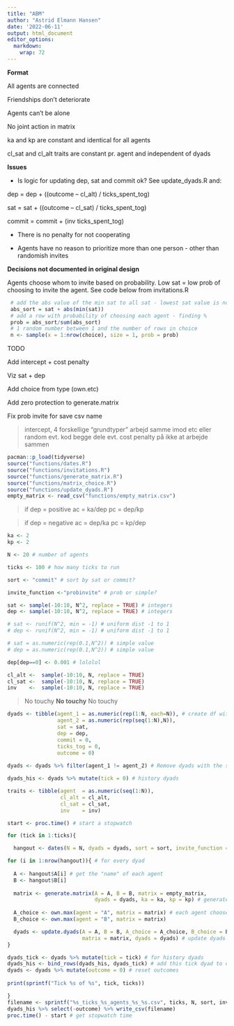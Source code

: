 ```yaml
---
title: "ABM"
author: "Astrid Elmann Hansen"
date: '2022-06-11'
output: html_document
editor_options: 
  markdown: 
    wrap: 72
---
```

**Format**

All agents are connected

Friendships don't deteriorate

Agents can't be alone

No joint action in matrix

ka and kp are constant and identical for all agents

cl_sat and cl_alt traits are constant pr. agent and independent of dyads


**Issues**

 -   Is logic for updating dep, sat and commit ok? See update_dyads.R
     and:

dep = dep + ((outcome -- cl_alt) / ticks_spent_tog)

sat = sat + ((outcome -- cl_sat) / ticks_spent_tog)

commit = commit + (inv  ticks_spent_tog)

 -   There is no penalty for not cooperating

 -   Agents have no reason to prioritize more than one person - other
     than randomish invites


**Decisions not documented in original design**

Agents choose whom to invite based on probability. Low sat = low prob
of choosing to invite the agent. See code below from invitations.R

```r
 # add the abs value of the min sat to all sat - lowest sat value is now 0
 abs_sort = sat + abs(min(sat))
 # add a row with probability of choosing each agent - finding %
 prob = abs_sort/sum(abs_sort) 
 # 1 random number between 1 and the number of rows in choice
 n <- sample(x = 1:nrow(choice), size = 1, prob = prob) 
```

TODO 

Add intercept + cost penalty 

Viz sat + dep 

Add choice from type (own.etc)

Add zero protection to generate.matrix

Fix prob invite for save csv name

> intercept, 4 forskellige "grundtyper" arbejd samme imod etc eller
> random evt. kod begge dele evt. cost penalty på ikke at arbejde sammen



```r
pacman::p_load(tidyverse)
source("functions/dates.R")
source("functions/invitations.R")
source("functions/generate_matrix.R")
source("functions/matrix_choice.R")
source("functions/update_dyads.R")
empty_matrix <- read_csv("functions/empty_matrix.csv")
```

>if dep = positive 
>ac = ka/dep 
>pc = dep/kp

>if dep = negative 
>ac = dep/ka 
>pc = kp/dep

```r
ka <- 2
kp <- 2

N <- 20 # number of agents

ticks <- 100 # how many ticks to run

sort <- "commit" # sort by sat or commit?

invite_function <-"probinvite" # prob or simple?

```

```r
sat <- sample(-10:10, N^2, replace = TRUE) # integers 
dep <- sample(-10:10, N^2, replace = TRUE) # integers 

# sat <- runif(N^2, min = -1) # uniform dist -1 to 1
# dep <- runif(N^2, min = -1) # uniform dist -1 to 1

# sat = as.numeric(rep(0.1,N^2)) # simple value
# dep = as.numeric(rep(0.1,N^2)) # simple value

dep[dep==0] <- 0.001 # lololol
```

```r
cl_alt <-  sample(-10:10, N, replace = TRUE)
cl_sat <-  sample(-10:10, N, replace = TRUE)
inv    <-  sample(-10:10, N, replace = TRUE)
```

> No touchy
**No touchy**
> No touchy

```r
dyads <- tibble(agent_1 = as.numeric(rep(1:N, each=N)), # create df with dyads and inital values
                agent_2 = as.numeric(rep(seq(1:N),N)),
                sat = sat,
                dep = dep,
                commit = 0,
                ticks_tog = 0,
                outcome = 0)
  
dyads <- dyads %>% filter(agent_1 != agent_2) # Remove dyads with the same agent twice

dyads_his <- dyads %>% mutate(tick = 0) # history dyads
```

```r
traits <- tibble(agent  = as.numeric(seq(1:N)),
                 cl_alt = cl_alt,
                 cl_sat = cl_sat,
                 inv    = inv)
```

```r
start <- proc.time() # start a stopwatch

for (tick in 1:ticks){

  hangout <- dates(N = N, dyads = dyads, sort = sort, invite_function = invite_function) # set up date pairs

for (i in 1:nrow(hangout)){ # for every dyad
  
  A <- hangout$A[i] # get the "name" of each agent
  B <- hangout$B[i]
  
  matrix <- generate.matrix(A = A, B = B, matrix = empty_matrix, 
                            dyads = dyads, ka = ka, kp = kp) # generate matrix
  
  A_choice <- own.max(agent = "A", matrix = matrix) # each agent chooses
  B_choice <- own.max(agent = "B", matrix = matrix)

  dyads <- update.dyads(A = A, B = B, A_choice = A_choice, B_choice = B_choice, 
                        matrix = matrix, dyads = dyads) # update dyads with new outcomes, tick_tog, sat and dep
}

dyads_tick <- dyads %>% mutate(tick = tick) # for history dyads
dyads_his <- bind_rows(dyads_his, dyads_tick) # add this tick dyad to dyad_his
dyads <- dyads %>% mutate(outcome = 0) # reset outcomes
  
print(sprintf("Tick %s of %s", tick, ticks))

}
filename <- sprintf("%s_ticks_%s_agents_%s_%s.csv", ticks, N, sort, invite_function)
dyads_his %>% select(-outcome) %>% write_csv(filename)
proc.time() - start # get stopwatch time
```

